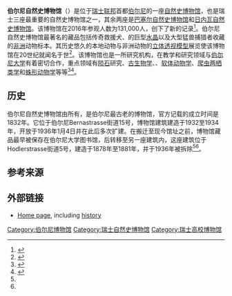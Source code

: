 {{Infobox museum
| name                = 伯爾尼自然史博物館
| native_name         = Naturhistorisches Museum der Burgergemeinde Bern
| native_name_lang    = DE
| logo                = 
| logo_upright        = 
| logo_alt            = 
| logo_caption        = 
| image               = Naturhistorisches Museum Bern 01 10.jpg
| image_upright       = 
| alt                 = 
| caption             = 伯爾尼自然史博物館
| map_type            = 
| map_relief          = 
| map_size            = 
| map_caption         = 
| latitude            = 46.941944
| longitude           = 7.448889
| lat_deg             = 
| lat_min             = 
| lat_sec             = 
| lat_dir             = 
| lon_deg             = 
| lon_min             = 
| lon_sec             = 
| lon_dir             = 
| coordinates_type    = 
| coordinates_region  = 
| coordinates_format  = 
| coordinates_display = 
| coordinates         = 
| former_name         = 
| established         = <!-- {{Start date|1832|}} -->
| dissolved           = <!-- {{End date|YYYY|MM|DD|df=y}} -->
| location            = {{SWI}}[[伯尔尼|伯尔尼]]<br>Bernastrasse 15
| type                = [[自然史博物馆|自然史博物馆]]
| accreditation       = 
| key_holdings        = 
| collections         = 
| collection_size     = 
| visitors            = 131,000
| founder             = 
| director            = 
| president           =
| ceo                 = 
| chairperson         =
| curator             = 
| architect           =
| historian           =
| owner               = 
| publictransit       = 
| car_park            = 
| parking             = 
| network             = 
| website             = {{URL|http://www.nmbe.ch/}} 
| embedded            = 
}}

'''伯尔尼自然史博物馆'''（{{lang-de|Naturhistorisches Museum Bern}}）是位于[[瑞士联邦|瑞士联邦]]首都[[伯尔尼|伯尔尼]]的一座[[自然史博物馆|自然史博物馆]]，也是瑞士三座最重要的自然史博物馆之一，其余两座是[[巴塞尔自然史博物馆|巴塞尔自然史博物馆]]和[[日内瓦自然史博物馆|日内瓦自然史博物馆]]。该博物馆在2016年参观人数为131,000人，创下了新的记录<ref name=人数记录>{{cite web|url=https://m.bernerzeitung.ch/articles/20807254|title=Besucherrekord im Naturhistorischen Museum|date=2017-01-12|publisher=Berner Zeitung|language=de|trans-title=自然史博物馆创下参观人数记录|accessdate=2019-08-09|archive-date=2019-08-09|archive-url=https://web.archive.org/web/20190809160721/https://m.bernerzeitung.ch/articles/20807254|dead-url=no}}</ref>。伯尔尼自然史博物馆最著名的藏品包括传奇救援犬{{link-en|巴里 (狗)|Barry (dog)|巴里}}、{{link-de|普朗根施托克山 (乌里州)|Planggenstock (Uri)|普朗根施托克山}}的巨型[[水晶|水晶]]以及大型猛兽捕猎者{{link-de|瓦滕维尔家族|Wattenwyl (Patrizierfamilie)|伯纳德·冯·瓦滕维尔}}收藏的[[非洲|非洲]]动物标本。其历史悠久的本地动物与非洲动物的[[立体透视模型|立体透视模型]]展览使该博物馆在20世纪就闻名于世<ref name=鸟类图书馆>{{cite web|url=https://www.nmbe.ch/de/museum/ueber-uns/geschichte|title=Von den Anfängen bis heute: Alles begann mit der «Vögelibibliothek»|publisher=Naturhistorisches Museum Bern|language=de|trans-title=从“鸟类图书馆”到今天|accessdate=2019-08-09|archive-date=2019-08-09|archive-url=https://web.archive.org/web/20190809160724/https://www.nmbe.ch/de/museum/ueber-uns/geschichte|dead-url=no}}</ref>。该博物馆也是一所研究机构，在教学和研究领域与[[伯尔尼大学|伯尔尼大学]]有着密切合作，重点领域有[[陨石|陨石]]研究、[[古生物学|古生物学]]、{{link-en|犬学|Cynology}}、[[软体动物学|软体动物学]]、[[爬虫两栖类学|爬虫两栖类学]]和[[蛛形动物学|蛛形动物学]]等等<ref name=伯尔尼博物馆>{{cite web|url=https://www.museen-bern.ch/de/institutionen/museen/naturhistorisches-museum-bern/|title=Naturhistorisches Museum Bern Der Natur auf der Spur|publisher=Museen Bern|language=de|trans-title=伯尔尼自然史博物馆：自然的踪迹|accessdate=2019-08-09|archive-date=2019-08-09|archive-url=https://web.archive.org/web/20190809160725/https://www.museen-bern.ch/de/institutionen/museen/naturhistorisches-museum-bern/|dead-url=no}}</ref><ref name=公民地方政府>{{cite web|url=https://www.bgbern.ch/burgergemeinde/institutionen/naturhistorisches-museum|title=Naturhistorisches Museum|publisher=Burgergemeinde Bern|language=de|trans-title=自然史博物馆|accessdate=2019-08-09|archive-date=2019-08-09|archive-url=https://web.archive.org/web/20190809160721/https://www.bgbern.ch/burgergemeinde/institutionen/naturhistorisches-museum|dead-url=no}}</ref>。

== 历史 ==

伯尔尼自然史博物馆由{{link-de|伯尔尼公民地方政府|Burgergemeinde Bern}}所有，是伯尔尼最古老的博物馆，官方记载的成立时间是1832年。它位于伯尔尼{{link-de|基兴费尔德区|Kirchenfeld (Bern)}}Bernastrasse街道15号，博物馆建筑建造于1932至1934年，开放于1936年1月4日并在此后多次扩建。在搬迁至现今馆址之前，博物馆藏品最早被保存在伯尔尼大学图书馆，后转移至另一座建筑内，这座建筑位于Hodlerstrasse街道5号，建造于1878年至1881年，并于1936年被拆除<ref name=伯尔尼博物馆/><ref name=鸟类图书馆/>。

== 参考来源 ==

{{reflist|30em}}

== 外部链接 ==
*[http://www.nmbe.ch/en Home page]{{Wayback|url=http://www.nmbe.ch/en |date=20180712123152 }}, including [https://www.nmbe.ch/en/museum/museum/uber-uns/history history]{{Wayback|url=https://www.nmbe.ch/en/museum/museum/uber-uns/history |date=20180405153313 }} {{de icon}}
{{coord|46|56|31|N|7|26|56|E|region:CH-BE_type:landmark_source:kolossus-dewiki|display=title}}

[[Category:伯尔尼博物馆|Category:伯尔尼博物馆]]
[[Category:瑞士自然史博物馆|Category:瑞士自然史博物馆]]
[[Category:瑞士高校博物馆|Category:瑞士高校博物馆]]